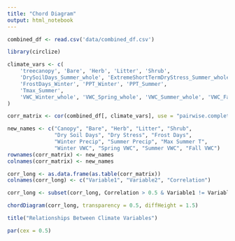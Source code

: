 ```yaml
---
title: "Chord Diagram"
output: html_notebook
---
```




```r

combined_df <- read.csv('data/combined_df.csv')

library(circlize)

climate_vars <- c(
    'treecanopy', 'Bare', 'Herb', 'Litter', 'Shrub',
    'DrySoilDays_Summer_whole', 'ExtremeShortTermDryStress_Summer_whole',
    'FrostDays_Winter', 'PPT_Winter', 'PPT_Summer',
    'Tmax_Summer',
    'VWC_Winter_whole', 'VWC_Spring_whole', 'VWC_Summer_whole', 'VWC_Fall_whole'
)

corr_matrix <- cor(combined_df[, climate_vars], use = "pairwise.complete.obs")

new_names <- c("Canopy", "Bare", "Herb", "Litter", "Shrub", 
               "Dry Soil Days", "Dry Stress", "Frost Days", 
               "Winter Precip", "Summer Precip", "Max Summer T",
               "Winter VWC", "Spring VWC", "Summer VWC", "Fall VWC")
rownames(corr_matrix) <- new_names
colnames(corr_matrix) <- new_names

corr_long <- as.data.frame(as.table(corr_matrix))
colnames(corr_long) <- c("Variable1", "Variable2", "Correlation")

corr_long <- subset(corr_long, Correlation > 0.5 & Variable1 != Variable2)

chordDiagram(corr_long, transparency = 0.5, diffHeight = 1.5)

title("Relationships Between Climate Variables")

par(cex = 0.5)



```


